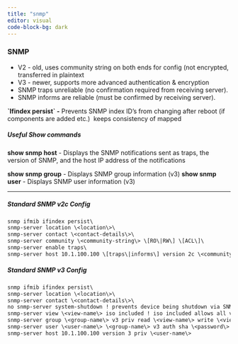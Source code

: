 ```yaml
---
title: "snmp"
editor: visual
code-block-bg: dark
---
```


### SNMP

-   V2 - old, uses community string on both ends for config (not encrypted, transferred in plaintext
-   V3 - newer, supports more advanced authentication & encryption
-   SNMP traps unreliable (no confirmation required from receiving server).
-   SNMP informs are reliable (must be confirmed by receiving server).

**\`Ifindex persist\` -** Prevents SNMP index ID's from changing after reboot (if components are added etc.)  keeps consistency of mapped

##### Useful Show commands

**show snmp host** - Displays the SNMP notifications sent as traps, the version of SNMP, and the host IP address of the notifications

**show snmp group** - Displays SNMP group information (v3) **show snmp user** - Displays SNMP user information (v3)

------------------------------------------------------------------------

##### Standard SNMP v2c Config

``` default
snmp ifmib ifindex persist\
snmp-server location \<location\>\
snmp-server contact \<contact-details\>\
snmp-server community \<community-string\> \[RO\|RW\] \[ACL\]\
snmp-server enable traps\
snmp-server host 10.1.100.100 \[traps\|informs\] version 2c \<community-string\>
```

##### Standard SNMP v3 Config

``` default
snmp ifmib ifindex persist\
snmp-server location \<location\>\
snmp-server contact \<contact-details\>\
no snmp-server system-shutdown ! prevents device being shutdown via SNMP\
snmp-server view \<view-name\> iso included ! iso included allows all values\
snmp-server group \<group-name\> v3 priv read \<view-name\> write \<view-name\>\
snmp-server user \<user-name\> \<group-name\> v3 auth sha \<password\> priv aes 256 \<password\>\
snmp-server host 10.1.100.100 version 3 priv \<user-name\>
```
